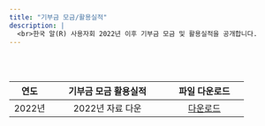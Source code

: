 ```yaml
---
title: "기부금 모금/활용실적"
description: |
  <br>한국 알(R) 사용자회 2022년 이후 기부금 모금 및 활용실적을 공개합니다.
---
```


<br>
<br>

|  연도  | 기부금 모금 활용실적 | 파일 다운로드 |
|:------:|:--------------------:|:-------------:|
| 2022년 |   2022년 자료 다운   |   [다운로드](data/[2022] 기부금 모금액 및 활용실적.pdf)    |
